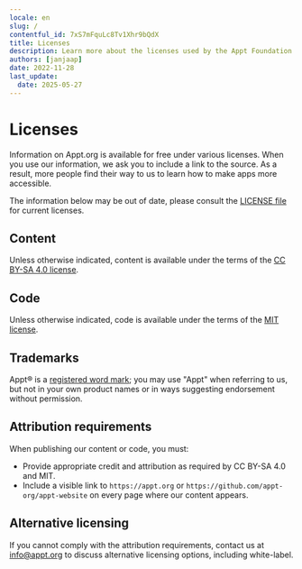 ```yaml
---
locale: en
slug: /
contentful_id: 7xS7mFquLc8Tv1Xhr9bQdX
title: Licenses
description: Learn more about the licenses used by the Appt Foundation
authors: [janjaap]
date: 2022-11-28
last_update:
  date: 2025-05-27
---
```


# Licenses

Information on Appt.org is available for free under various licenses. When you use our information, we ask you to include a link to the source. As a result, more people find their way to us to learn how to make apps more accessible.

The information below may be out of date, please consult the [LICENSE file](https://github.com/appt-org/appt-website/blob/HEAD/LICENSE) for current licenses.

## Content

Unless otherwise indicated, content is available under the terms of the [CC BY-SA 4.0 license](https://creativecommons.org/licenses/by-sa/4.0/).

## Code

Unless otherwise indicated, code is available under the terms of the [MIT license](https://opensource.org/licenses/MIT).

## Trademarks

Appt® is a [registered word mark](https://www.boip.int/en/trademarks-register?app=%2Fitem%2Fbx1461995); you may use "Appt" when referring to us, but not in your own product names or in ways suggesting endorsement without permission.

## Attribution requirements

When publishing our content or code, you must:

- Provide appropriate credit and attribution as required by CC BY-SA 4.0 and MIT.
- Include a visible link to `https://appt.org` or `https://github.com/appt-org/appt-website` on every page where our content appears.

## Alternative licensing

If you cannot comply with the attribution requirements, contact us at [info@appt.org](mailto:info@appt.org) to discuss alternative licensing options, including white-label.
